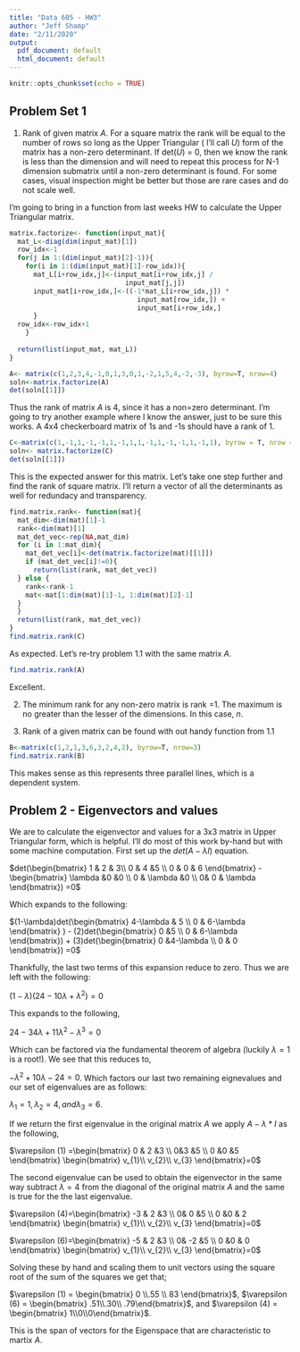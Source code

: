 ```yaml
---
title: "Data 605 - HW3"
author: "Jeff Shamp"
date: "2/11/2020"
output:
  pdf_document: default
  html_document: default
---
```


```r
knitr::opts_chunk$set(echo = TRUE)
```

## Problem Set 1

1) Rank of given matrix $A$. For a square matrix the rank will be equal to the number of rows so long as the Upper Triangular ( I'll call $U$) form of the matrix has a non-zero determinant. If det($U$) = 0, then we know the rank is less than the dimension and will need to repeat this process for N-1 dimension submatrix until a non-zero determinant is found. For some cases, visual inspection might be better but those are rare cases and do not scale well. 

I'm going to bring in a function from last weeks HW to calculate the Upper Triangular matrix. 

```r
matrix.factorize<- function(input_mat){
  mat_L<-diag(dim(input_mat)[1])
  row_idx<-1
  for(j in 1:(dim(input_mat)[2]-1)){
    for(i in 1:(dim(input_mat)[1]-row_idx)){
      mat_L[i+row_idx,j]<-(input_mat[i+row_idx,j] /
                             input_mat[j,j])
      input_mat[i+row_idx,]<-((-1*mat_L[i+row_idx,j]) *
                                input_mat[row_idx,]) +
                                input_mat[i+row_idx,]
      }
  row_idx<-row_idx+1
    }
  
  return(list(input_mat, mat_L))
}
```

```r
A<- matrix(c(1,2,3,4,-1,0,1,3,0,1,-2,1,5,4,-2,-3), byrow=T, nrow=4)
soln<-matrix.factorize(A)
det(soln[[1]])
```

Thus the rank of matrix $A$ is 4, since it has a non=zero determinant. I'm going to try another example where I know the answer, just to be sure this works. A 4x4 checkerboard matrix of 1s and -1s should have a rank of 1.

```r
C<-matrix(c(1,-1,1,-1,-1,1,-1,1,1,-1,1,-1,-1,1,-1,1), byrow = T, nrow = 4)
soln<- matrix.factorize(C)
det(soln[[1]])
```

This is the expected answer for this matrix. Let's take one step further and find the rank of square matrix. I'll return a vector of all the determinants as well for redundacy and transparency. 

```r
find.matrix.rank<- function(mat){
  mat_dim<-dim(mat)[1]-1
  rank<-dim(mat)[1]
  mat_det_vec<-rep(NA,mat_dim)
  for (i in 1:mat_dim){
    mat_det_vec[i]<-det(matrix.factorize(mat)[[1]])
    if (mat_det_vec[i]!=0){
      return(list(rank, mat_det_vec))
  } else {
    rank<-rank-1
    mat<-mat[1:dim(mat)[1]-1, 1:dim(mat)[2]-1]
  }
  }
  return(list(rank, mat_det_vec))
}
find.matrix.rank(C)
```

As expected. Let's re-try problem 1.1 with the same matrix $A$.

```r
find.matrix.rank(A)
```
Excellent. 

2) The minimum rank for any non-zero matrix is rank =1. The maximum is no greater than the lesser of the dimensions. In this case, *n*. 

3) Rank of a given matrix can be found with out handy function from 1.1

```r
B<-matrix(c(1,2,1,3,6,3,2,4,2), byrow=T, nrow=3)
find.matrix.rank(B)
```

This makes sense as this represents three parallel lines, which is a dependent system. 

## Problem 2 - Eigenvectors and values

We are to calculate the eigenvector and values for a 3x3 matrix in Upper Triangular form, which is helpful. I'll do most of this work by-hand but with some machine computation. First set up the $det(A - \lambda I)$ equation. 

$det(\begin{bmatrix}
1 & 2 & 3\\ 
0 & 4 &5 \\ 
0 & 0 & 6
\end{bmatrix} - \begin{bmatrix}
\lambda  &0  &0 \\ 
0 & \lambda &0 \\ 
 0& 0 & \lambda 
\end{bmatrix}) =0$

Which expands to the following:

$(1-\lambda)det(\begin{bmatrix}
4-\lambda & 5 \\ 
0 & 6-\lambda  
\end{bmatrix} ) - 
(2)det(\begin{bmatrix}
0 &5 \\ 
0 & 6-\lambda
\end{bmatrix}) +
(3)det(\begin{bmatrix}
0 &4-\lambda \\ 
0 & 0
\end{bmatrix}) =0$

Thankfully, the last two terms of this expansion reduce to zero. Thus we are left with the following:

$(1 - \lambda)(24-10 \lambda + \lambda^{2}) =0$

This expands to the following,

$24-34\lambda+11\lambda^{2}-\lambda^{3}=0$

Which can be factored via the fundamental theorem of algebra (luckily $\lambda=1$ is a root!). We see that this reduces to, 

$-\lambda^{2}+10\lambda-24 =0$. Which factors our last two remaining eignevalues and our set of eigenvalues are as follows:

$\lambda_{1}=1, \lambda_{2}=4, and \lambda_{3}=6$.

If we return the first eigenvalue in the original matrix $A$ we apply $A-\lambda*I$ as the following,

$\varepsilon (1) =\begin{bmatrix}
0 & 2 &3 \\ 
 0&3  &5 \\ 
0 &0  &5 
\end{bmatrix} \begin{bmatrix}
v_{1}\\ 
v_{2}\\ 
v_{3}
\end{bmatrix}=0$

The second eigenvalue can be used to obtain the eigenvector in the same way subtract $\lambda = 4$ from the diagonal of the original matrix $A$ and the same is true for the the last eigenvalue. 

$\varepsilon (4)=\begin{bmatrix}
-3 & 2 &3 \\ 
 0& 0  &5 \\ 
0 &0  & 2 
\end{bmatrix} \begin{bmatrix}
v_{1}\\ 
v_{2}\\ 
v_{3}
\end{bmatrix}=0$

$\varepsilon (6)=\begin{bmatrix}
-5 & 2 &3 \\ 
 0& -2  &5 \\ 
0 &0  & 0 
\end{bmatrix} \begin{bmatrix}
v_{1}\\ 
v_{2}\\ 
v_{3}
\end{bmatrix}=0$

Solving these by hand and scaling them to unit vectors using the  square root of the sum of the squares we get that;

$\varepsilon (1) = \begin{bmatrix} 0 \\.55 \\ 83 \end{bmatrix}$, $\varepsilon (6) = \begin{bmatrix} .51\\.30\\ .79\end{bmatrix}$, and $\varepsilon (4) = \begin{bmatrix} 1\\0\\0\end{bmatrix}$.


This is the span of vectors for the Eigenspace that are characteristic to martix $A$. 











